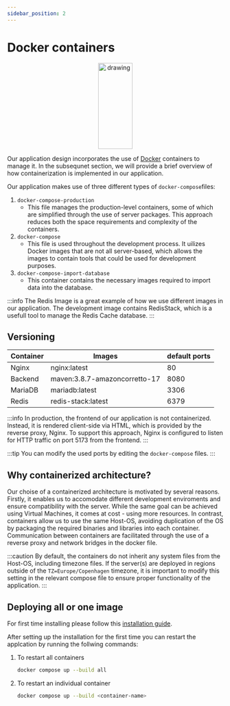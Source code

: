 ```yaml
---
sidebar_position: 2
---
```


# Docker containers
<p align="center">
<img src="https://www.docker.com/wp-content/uploads/2022/03/vertical-logo-monochromatic.png" alt="drawing" width="40%" height="200"/>
</p>

Our application design incorporates the use of [Docker](https://www.docker.com/) containers to manage it. 
In the subsequnet section, we will provide a brief overview of how containerization is implemented in our application. 

Our application makes use of three different types of ```docker-compose```files: 
1. ```docker-compose-production```
    - This file manages the production-level containers, some of which are simplified through the use of server packages. 
    This approach reduces both the space requirements and complexity of the containers. 
2. ```docker-compose```
    - This file is used throughout the development process. It uilizes Docker images that are not all server-based, which allows the images to contain tools that could be used for development purposes. 
3. ```docker-compose-import-database``` 
    - This container contains the necessary images required to import data into the database.


:::info
The Redis Image is a great example of how we use different images in our application. The development image contains RedisStack, which is a usefull tool to manage the Redis Cache database. 
:::


## Versioning

| Container     | Images                                | default ports
|---------------|---------------------------------------|------------------                 
| Nginx         | nginx:latest                          | 80
| Backend       | maven:3.8.7-amazoncorretto-17         | 8080
| MariaDB       | mariadb:latest                        | 3306
| Redis         | redis-stack:latest                    | 6379

:::info
In production, the frontend of our application is not containerized. Instead, it is rendered client-side via HTML, which is provided by the reverse proxy, Nginx. 
To support this approach, Nginx is configured to listen for HTTP traffic on port 5173 from the frontend. 
:::

:::tip
You can modify the used ports by editing the ```docker-compose``` files. 
:::

## Why containerized architecture?
Our choise of a containerized architecture is motivated by several reasons. 
Firstly, it enables us to accomodate different development enviroments and ensure compatibility with the server. 
While the same goal can be achieved using Virtual Machines, it comes at cost - using more resources. 
In contrast, containers allow us to use the same Host-OS, avoiding duplication of the OS by packaging the required binaries and libraries into each container. Communication between containers are facilitated through the use of a reverse proxy and network bridges in the docker file.


:::caution
By default, the containers do not inherit any system files from the Host-OS, including timezone files. If the server(s) are deployed in regions outside of the ```TZ=Europe/Copenhagen``` timezone, it is important to modify this setting in the relevant compose file to ensure proper functionality of the application. 
:::


## Deploying all or one image
For first time installing please follow this [installation guide](intro#-installation). 

After setting up the installation for the first time you can restart the applcation by running the follwing commands:

1. To restart all containers
    ```bash
    docker compose up --build all 
    ```
2. To restart an individual container
    ```bash
    docker compose up --build <container-name>
    ``` 